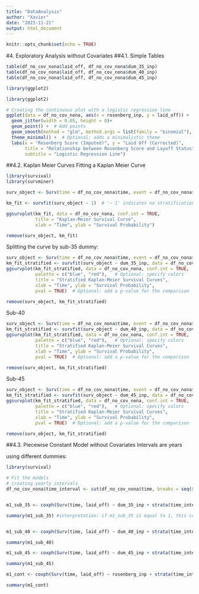 ```yaml
---
title: "DataAnalysis"
author: "Xavier"
date: "2023-11-21"
output: html_document
---
```


```r
knitr::opts_chunk$set(echo = TRUE)
```


#4. Exploratory Analysis without Covariates
##4.1. Simple Tables
```r
table(df_no_cov_nona$laid_off, df_no_cov_nona$dum_35_inp)
table(df_no_cov_nona$laid_off, df_no_cov_nona$dum_40_inp)
table(df_no_cov_nona$laid_off, df_no_cov_nona$dum_45_inp)

library(ggplot2)

library(ggplot2)

# Creating the continuous plot with a logistic regression line
ggplot(data = df_no_cov_nona, aes(x = rosenberg_inp, y = laid_off)) +
  geom_jitter(width = 0.05, height = 0)+
  geom_point() +  # Add points
  geom_smooth(method = "glm", method.args = list(family = "binomial"), se = FALSE) +
  theme_minimal() +  # Optional: adds a minimalistic theme
  labs(x = "Rosenberg Score (Imputed)", y = "Laid Off (Corrected)",
       title = "Relationship between Rosenberg Score and Layoff Status",
       subtitle = "Logistic Regression Line")

```

##4.2. Kaplan Meier Curves
Fitting a Kaplan Meier Curve
```r
library(survival)
library(survminer)

surv_object <- Surv(time = df_no_cov_nona$time, event = df_no_cov_nona$laid_off)

km_fit <- survfit(surv_object ~ 1)  # '~ 1' indicates no stratification

ggsurvplot(km_fit, data = df_no_cov_nona, conf.int = TRUE, 
           title = "Kaplan-Meier Survival Curve",
           xlab = "Time", ylab = "Survival Probability")

remove(surv_object, km_fit)


```

Splitting the curve by sub-35 dummy: 
```r
surv_object <- Surv(time = df_no_cov_nona$time, event = df_no_cov_nona$laid_off)
km_fit_stratified <- survfit(surv_object ~ dum_35_inp, data = df_no_cov_nona)
ggsurvplot(km_fit_stratified, data = df_no_cov_nona, conf.int = TRUE,
           palette = c("blue", "red"),   # Optional: specify colors
           title = "Stratified Kaplan-Meier Survival Curves",
           xlab = "Time", ylab = "Survival Probability",
           pval = TRUE)  # Optional: add a p-value for the comparison

remove(surv_object, km_fit_stratified)
```
Sub-40
```r
surv_object <- Surv(time = df_no_cov_nona$time, event = df_no_cov_nona$laid_off)
km_fit_stratified <- survfit(surv_object ~ dum_40_inp, data = df_no_cov_nona)
ggsurvplot(km_fit_stratified, data = df_no_cov_nona, conf.int = TRUE,
           palette = c("blue", "red"),   # Optional: specify colors
           title = "Stratified Kaplan-Meier Survival Curves",
           xlab = "Time", ylab = "Survival Probability",
           pval = TRUE)  # Optional: add a p-value for the comparison

remove(surv_object, km_fit_stratified)
```

Sub-45
```r
surv_object <- Surv(time = df_no_cov_nona$time, event = df_no_cov_nona$laid_off)
km_fit_stratified <- survfit(surv_object ~ dum_45_inp, data = df_no_cov_nona)
ggsurvplot(km_fit_stratified, data = df_no_cov_nona, conf.int = TRUE,
           palette = c("blue", "red"),   # Optional: specify colors
           title = "Stratified Kaplan-Meier Survival Curves",
           xlab = "Time", ylab = "Survival Probability",
           pval = TRUE)  # Optional: add a p-value for the comparison

remove(surv_object, km_fit_stratified)
```

##4.3. Piecewise Constant Model without Covariates
Intervals are years

using different dummies:

```r
library(survival)

# Fit the models
# creating yearly intervals
df_no_cov_nona$time_interval <- cut(df_no_cov_nona$time, breaks = seq(0, max(df_no_cov_nona$time), by = 1), include.lowest = TRUE, right = FALSE)


m1_sub_35 <- coxph(Surv(time, laid_off) ~ dum_35_inp + strata(time_interval), data = df_no_cov_nona)

summary(m1_sub_35) #interpretation: if m1_sub_35 is equal to 1, this corresponds to a  higher risk in getting fired compared to a higher self-esteem. This effect is statistically significantly different from 0. 


m1_sub_40 <- coxph(Surv(time, laid_off) ~ dum_40_inp + strata(time_interval), data = df_no_cov_nona)

summary(m1_sub_40)

m1_sub_45 <- coxph(Surv(time, laid_off) ~ dum_45_inp + strata(time_interval), data = df_no_cov_nona)

summary(m1_sub_45)

m1_cont <- coxph(Surv(time, laid_off) ~ rosenberg_inp + strata(time_interval), data = df_no_cov_nona)

summary(m1_cont)

```



